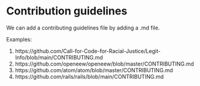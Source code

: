# Contribution guidelines

We can add a contributing guidelines file by adding a .md file.

Examples:

1.  https://github.com/Call-for-Code-for-Racial-Justice/Legit-Info/blob/main/CONTRIBUTING.md
2.  https://github.com/openeew/openeew/blob/master/CONTRIBUTING.md
3.  https://github.com/atom/atom/blob/master/CONTRIBUTING.md
4.  https://github.com/rails/rails/blob/main/CONTRIBUTING.md
